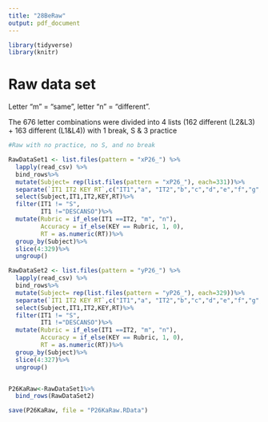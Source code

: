 ```yaml
---
title: "28BeRaw"
output: pdf_document
---
```



```r
library(tidyverse)
library(knitr)
```

# Raw data set
Letter "m" = "same", letter "n" = "different".

The 676 letter combinations were divided into 4 lists (162 different (L2&L3) + 163 different (L1&L4)) with 1 break, S & 3 practice

```r
#Raw with no practice, no S, and no break

RawDataSet1 <- list.files(pattern = "xP26_") %>%
  lapply(read_csv) %>% 
  bind_rows%>%
  mutate(Subject= rep(list.files(pattern = "xP26_"), each=331))%>%
  separate(`IT1 IT2 KEY RT`,c("IT1","a", "IT2","b","c","d","e","f","g","KEY", "RT"), sep = " ")%>%
  select(Subject,IT1,IT2,KEY,RT)%>%
  filter(IT1 != "S",
         IT1 !="DESCANSO")%>%
  mutate(Rubric = if_else(IT1 ==IT2, "m", "n"),
         Accuracy = if_else(KEY == Rubric, 1, 0),
         RT = as.numeric(RT))%>%
  group_by(Subject)%>%
  slice(4:329)%>%
  ungroup()

RawDataSet2 <- list.files(pattern = "yP26_") %>%
  lapply(read_csv) %>% 
  bind_rows%>%
  mutate(Subject= rep(list.files(pattern = "yP26_"), each=329))%>%
  separate(`IT1 IT2 KEY RT`,c("IT1","a", "IT2","b","c","d","e","f","g","KEY", "RT"), sep = " ")%>%
  select(Subject,IT1,IT2,KEY,RT)%>%
  filter(IT1 != "S",
         IT1 !="DESCANSO")%>%
  mutate(Rubric = if_else(IT1 ==IT2, "m", "n"),
         Accuracy = if_else(KEY == Rubric, 1, 0),
         RT = as.numeric(RT))%>%
  group_by(Subject)%>%
  slice(4:327)%>%
  ungroup()


P26KaRaw<-RawDataSet1%>%
  bind_rows(RawDataSet2)

save(P26KaRaw, file = "P26KaRaw.RData")
  
```
  
  